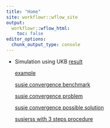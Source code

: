 ```yaml
---
title: "Home"
site: workflowr::wflow_site
output:
  workflowr::wflow_html:
    toc: false
editor_options:
  chunk_output_type: console
---
```


* Simulation using UKB [result](susierss_ukb_20210218.html)
 
    [example](susierss_ukb_20210218_example.html)
    
    [susie convergence benchmark](susie_ukb_20210307_convergence.html)
    
    [susie convergence problem](susie_convergence_problem.html)
    
    [susie convergence possible solution](susie_convergence_possible_sol.htlm)
    
    [susierss with 3 steps procedure](susierss_3steps_ukb_20210314.html)
    
